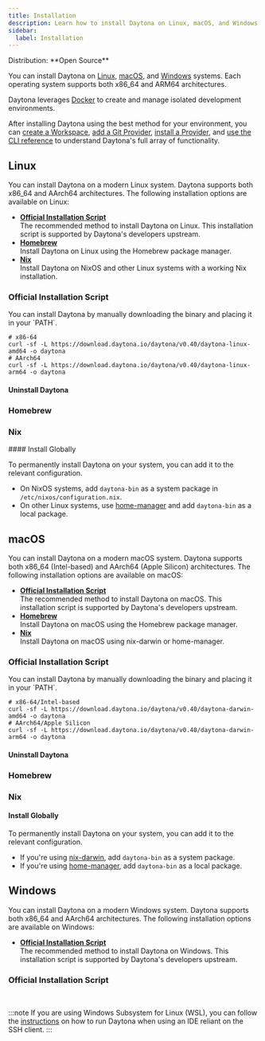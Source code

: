 ```yaml
---
title: Installation
description: Learn how to install Daytona on Linux, macOS, and Windows.
sidebar:
  label: Installation
---
```




<Label>
  Distribution: **Open Source**
</Label>

You can install Daytona on [Linux](#linux), [macOS](#macos), and [Windows](#windows) systems.
Each operating system supports both x86_64 and ARM64 architectures.

Daytona leverages [Docker](https://docs.docker.com/engine/install/) to create and manage isolated development environments.

After installing Daytona using the best method for your environment, you can [create a Workspace](/docs/usage/workspaces#create-a-workspace), [add a Git Provider](/docs/configuration/git-providers#add-a-git-provider), [install a Provider](/docs/configuration/providers#install-a-provider), and [use the CLI reference](/docs/tools/cli) to understand Daytona's full array of functionality.

## Linux

You can install Daytona on a modern Linux system.
Daytona supports both x86_64 and AArch64 architectures.
The following installation options are available on Linux:

- **[Official Installation Script](#official-installation-script)**  
   The recommended method to install Daytona on Linux.
  This installation script is supported by Daytona's developers upstream.
- **[Homebrew](#homebrew)**  
   Install Daytona on Linux using the Homebrew package manager.
- **[Nix](#nix)**  
   Install Daytona on NixOS and other Linux systems with a working Nix installation.

### Official Installation Script

<ScriptUnix />

<Aside type="note">
You can install Daytona by manually downloading the binary and placing it in your `PATH`.

```shell
# x86-64
curl -sf -L https://download.daytona.io/daytona/v0.40/daytona-linux-amd64 -o daytona
# AArch64
curl -sf -L https://download.daytona.io/daytona/v0.40/daytona-linux-arm64 -o daytona
```

</Aside>

#### Uninstall Daytona

<UninstallUnix />

### Homebrew

<Homebrew />

### Nix

<Nix />
#### Install Globally

To permanently install Daytona on your system, you can add it to the relevant configuration.

- On NixOS systems, add `daytona-bin` as a system package in `/etc/nixos/configuration.nix`.
- On other Linux systems, use [home-manager](https://github.com/nix-community/home-manager) and add `daytona-bin` as a local package.

## macOS

You can install Daytona on a modern macOS system.
Daytona supports both x86_64 (Intel-based) and AArch64 (Apple Silicon) architectures.
The following installation options are available on macOS:

- **[Official Installation Script](#official-installation-script-1)**  
   The recommended method to install Daytona on macOS.
  This installation script is supported by Daytona's developers upstream.
- **[Homebrew](#homebrew-1)**  
   Install Daytona on macOS using the Homebrew package manager.
- **[Nix](#nix-1)**  
   Install Daytona on macOS using nix-darwin or home-manager.

### Official Installation Script

<ScriptUnix />

<Aside type="note">
You can install Daytona by manually downloading the binary and placing it in your `PATH`.

```shell
# x86-64/Intel-based
curl -sf -L https://download.daytona.io/daytona/v0.40/daytona-darwin-amd64 -o daytona
# AArch64/Apple Silicon
curl -sf -L https://download.daytona.io/daytona/v0.40/daytona-darwin-arm64 -o daytona
```

</Aside>

#### Uninstall Daytona

<UninstallMacOS />

### Homebrew

<Homebrew />

### Nix

<Nix />

#### Install Globally

To permanently install Daytona on your system, you can add it to the relevant configuration.

- If you're using [nix-darwin](https://github.com/LnL7/nix-darwin), add `daytona-bin` as a system package.
- If you're using [home-manager](https://github.com/nix-community/home-manager), add `daytona-bin` as a local package.

## Windows

You can install Daytona on a modern Windows system.
Daytona supports both x86_64 and AArch64 architectures.
The following installation options are available on Windows:

- **[Official Installation Script](#official-installation-script-2)**  
   The recommended method to install Daytona on Windows.
  This installation script is supported by Daytona's developers upstream.

### Official Installation Script

<ScriptPowerShell />

<br />

:::note
If you are using Windows Subsystem for Linux (WSL), you can follow the [instructions](https://github.com/daytonaio/daytona/issues/282) on how to run Daytona when using an IDE reliant on the SSH client.
:::
